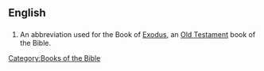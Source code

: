 ==English==

==={{abbreviation}}===
{{infl|en|abbreviation}}

# {{biblical}} An abbreviation used for the Book of [[Exodus]], an [[Old Testament]] book of the Bible. 

[[Category:Books of the Bible]]